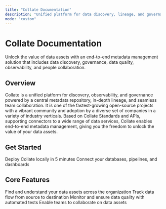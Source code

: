 ```yaml
---
title: "Collate Documentation"
description: "Unified platform for data discovery, lineage, and governance"
mode: "custom"
---
```



<div className="homepage-banner">

<div className="container banner-content">

<h1 className="page-header">
  Collate <span>Documentation</span>
</h1>

<p className="page-description">
  Unlock the value of data assets with an end-to-end metadata management
  solution that includes data discovery, governance, data quality,
  observability, and people collaboration.
</p>

<TopBanner />

</div>

</div>

<div style={{ padding: '50px 70px' }}>

<h2 className="overview">Overview</h2>

<p>Collate is a unified platform for discovery, observability, and governance powered by a central metadata repository, in-depth lineage, and seamless team collaboration. It is one of the fastest-growing open-source projects with a vibrant community and adoption by a diverse set of companies in a variety of industry verticals. Based on Collate Standards and APIs, supporting connectors to a wide range of data services, Collate enables end-to-end metadata management, giving you the freedom to unlock the value of your data assets.</p>

<h2 className="overview" style={{ marginTop: '36px' }}>Get Started</h2>

<CardGroup cols={2}>
  <Card
    title="Quick Start"
    icon="rocket"
    href="/quick-start/index"
  >
    Deploy Collate locally in 5 minutes
  </Card>
  <Card title="Connect Data Sources" icon="plug" href="/connectors/overview">
    Connect your databases, pipelines, and dashboards
  </Card>
</CardGroup>

<h2 className="overview" style={{ marginTop: '36px' }}>Core Features</h2>

<CardGroup cols={2}>
  <Card
    title="Data Discovery"
    icon="magnifying-glass"
    href="/features/discovery"
  >
    Find and understand your data assets across the organization
  </Card>
  <Card title="Data Lineage" icon="share-nodes" href="/features/lineage">
    Track data flow from source to destination
  </Card>
  <Card title="Data Quality" icon="shield-check" href="/features/data-quality">
    Monitor and ensure data quality with automated tests
  </Card>
  <Card
    title="Team Collaboration"
    icon="users"
    href="/getting-started/overview"
  >
    Enable teams to collaborate on data assets
  </Card>
</CardGroup>

</div>
